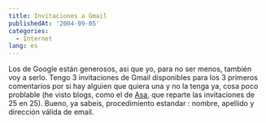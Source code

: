 ```yaml
---
title: Invitaciones a Gmail
publishedAt: '2004-09-05'
categories:
  - Internet
lang: es
---
```


Los de Google están generosos, asi que yo, para no ser menos, también voy a serlo. Tengo 3 invitaciones de Gmail disponibles para los 3 primeros comentarios por si hay alguien que quiera una y no la tenga ya, cosa poco problable (he visto blogs, como el de [Asa](http://weblogs.mozillazine.org/asa/), que reparte las invitaciones de 25 en 25). Bueno, ya sabeis, procedimiento estandar : nombre, apellido y dirección válida de email.
